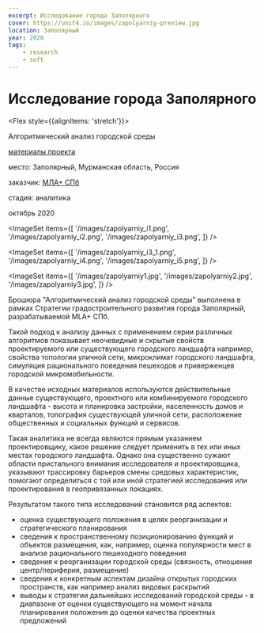 ```yaml
---
excerpt: Исследование города Заполярного
cover: https://unit4.io/images/zapolyarniy-preview.jpg
location: Заполярный
year: 2020
tags:
    - research
    - soft
---
```


# Исследование города Заполярного

<Flex style={{alignItems: 'stretch'}}>
<Flex col>

Алгоритмический анализ городской среды 

<p style={{flex: '0 1 auto'}}>

[материалы проекта](https://disk.yandex.ru/i/aWVpq9ugUYDFPA)
</p>
</Flex>

<div>
<p><BlackHighlight>место:</BlackHighlight> Заполярный, Мурманская область, Россия</p>

[]()<BlackHighlight>заказчик:</BlackHighlight> [МЛА+ СПб](https://www.mlaplus.com/)

<p><BlackHighlight>стадия:</BlackHighlight> аналитика</p>

октябрь 2020
</div>
</Flex>

<ImageSet
    items={[
        '/images/zapolyarniy_i1.png',
        '/images/zapolyarniy_i2.png',
        '/images/zapolyarniy_i3.png',
    ]}
/>

<ImageSet
    items={[
        '/images/zapolyarniy_i3_1.png',
        '/images/zapolyarniy_i4.png',
        '/images/zapolyarniy_i5.png',
    ]}
/>

<ImageSet
    items={[
        '/images/zapolyarniy1.jpg',
        '/images/zapolyarniy2.jpg',
        '/images/zapolyarniy3.jpg',
    ]}
/>


Брошюра "Алгоритмический анализ городской среды" выполнена в рамках Стратегии градостроительного развития города Заполярный, разрабатываемой MLA+ СПб. 
 
Такой подход к анализу данных с применением серии различных алгоритмов показывает неочевидные и скрытые свойств проектируемого или существующего городского ландшафта например, свойства топологии уличной сети, микроклимат городского ландшафта, симуляция рационального поведения пешеходов и приверженцев городской микромобильности.
 
В качестве исходных материалов используются действительные данные существующего, проектного или комбинируемого городского ландшафта - высота и планировка застройки, населенность домов и кварталов, топография существующей уличной сети, расположение общественных и социальных функций и сервисов.
 
Такая аналитика не всегда являются прямым указанием проектировщику, какое решение
следует применить в тех или иных местах городского ландшафта. Однако она существенно сужают области пристального внимания исследователя и проектировщика, указывают трассировку барьеров смены средовых характеристик, помогают определиться с той или иной стратегией исследования или проектирования в геопривязанных локациях.
 
Результатом такого типа исследований становится ряд аспектов:
- оценка существующего положения в целях реорганизации и стратегического планирования
- сведения к пространственному позиционированию функций и объектов размещения, как, например, оценка популярности мест в анализе рационального пешеходного поведения
- сведения к реорганизации городской среды (связность, отношения центр/периферия,
размещение) 
- сведения к конкретным аспектам дизайна открытых городских пространств, как например анализ видовых раскрытий
- выводы к стратегии дальнейших исследований городской среды - в диапазоне от оценки существующего на момент начала планирования положения до оценки качества проектных предложений
